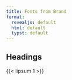 ```yaml
---
title: Fonts from Brand
format:
  revealjs: default
  html: default
  typst: default
---
```


## Headings

{{< lipsum 1 >}}
